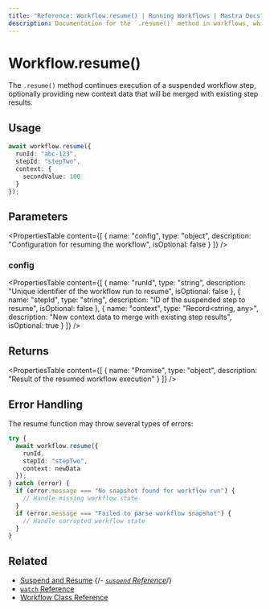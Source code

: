 ```yaml
---
title: "Reference: Workflow.resume() | Running Workflows | Mastra Docs"
description: Documentation for the `.resume()` method in workflows, which continues execution of a suspended workflow step.
---
```


# Workflow.resume()

The `.resume()` method continues execution of a suspended workflow step, optionally providing new context data that will be merged with existing step results.

## Usage

```typescript copy showLineNumbers
await workflow.resume({
  runId: "abc-123",
  stepId: "stepTwo", 
  context: {
    secondValue: 100
  }
});
```

## Parameters

<PropertiesTable
  content={[
    {
      name: "config",
      type: "object",
      description: "Configuration for resuming the workflow",
      isOptional: false
    }
  ]}
/>

### config

<PropertiesTable
  content={[
    {
      name: "runId",
      type: "string", 
      description: "Unique identifier of the workflow run to resume",
      isOptional: false
    },
    {
      name: "stepId",
      type: "string",
      description: "ID of the suspended step to resume",
      isOptional: false
    },
    {
      name: "context",
      type: "Record<string, any>",
      description: "New context data to merge with existing step results",
      isOptional: true
    }
  ]}
/>

## Returns

<PropertiesTable
  content={[
    {
      name: "Promise<WorkflowResult>",
      type: "object",
      description: "Result of the resumed workflow execution"
    }
  ]}
/>

## Error Handling

The resume function may throw several types of errors:

```typescript
try {
  await workflow.resume({
    runId,
    stepId: "stepTwo",
    context: newData
  });
} catch (error) {
  if (error.message === "No snapshot found for workflow run") {
    // Handle missing workflow state
  }
  if (error.message === "Failed to parse workflow snapshot") {
    // Handle corrupted workflow state
  }
}
```

## Related

- [Suspend and Resume](../../../examples/workflows/suspend-and-resume.mdx)
{/*- [`suspend` Reference](./suspend.mdx)*/}
- [`watch` Reference](./watch.mdx)
- [Workflow Class Reference](./workflow.mdx)
```
